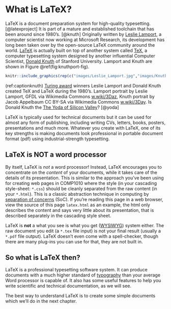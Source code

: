 # What is LaTeX? {#latex}

LaTeX is a document preparation system for high-quality typesetting. [@latexproject] It is part of a mature and established toolchain that has been around since 1980's. [@knuth] Originally written by [Leslie Lamport](https://en.wikipedia.org/wiki/Leslie_Lamport), a computer scientist
now working at Microsoft Research, its development has long been taken over by the open-source LaTeX community around the world. [LaTeX](https://en.wikipedia.org/wiki/LaTeX) is actually built on top of another system called [TeX](https://en.wikipedia.org/wiki/TeX), a computer typesetting system designed by another influential Computer Scientist, [Donald Knuth](https://en.wikipedia.org/wiki/Donald_Knuth) of Stanford University. Lamport and Knuth are shown in Figure \@ref(fig:knuthport-fig).

```r
knitr::include_graphics(rep(c("images/Leslie_Lamport.jpg","images/KnuthAtOpenContentAlliance.jpg"),1))
```
(ref:captionknuth) [Turing award](https://en.wikipedia.org/wiki/Turing_Award) winners Leslie Lamport and Donald Knuth created TeX and LaTeX during the 1980's. Lamport portrait by Leslie Lamport, GFDL via Wikimedia Commons [w.wiki/3Daz](https://w.wiki/3Daz), Knuth portrait by Jacob Appelbaum CC BY-SA via Wikimedia Commons [w.wiki/3Day](https://w.wiki/3Day). Is Donald Knuth the [The Yoda of Silicon Valley](https://www.nytimes.com/2018/12/17/science/donald-knuth-computers-algorithms-programming.html)? [@yoda]

LaTeX is typically used for technical documents but it can be used for almost any form of publishing, including writing CVs, letters, books, posters, presentations and much more. Whatever you create with LaTeX, one of its key strengths is making documents look professional in portable document format (pdf) using industrial-strength typesetting.

## LaTeX is NOT a word processor  
By itself, LaTeX is *not* a word processor! Instead, LaTeX encourages you to concentrate on the *content* of your documents, while it takes care of the details of its presentation. This is similar to the approach you've been using for creating web pages in COMP1010 where the style (in your cascading style-sheet: `*.css`) should be cleanly separated from the raw content (in your `*.html`). This is a classic abstraction technique in computing by [separation of concerns](https://en.wikipedia.org/wiki/Separation_of_concerns) (SoC). If you're reading this page in a web browser, view the source of this page `latex.html` as an example, the html only describes the content and says very little about its presentation, that is described separately in the cascading style sheet.

LaTeX is **not** a what you see is what you get ([WYSIWYG](https://en.wikipedia.org/wiki/WYSIWYG)) system either. The raw document you edit (a `*.tex` file input) is not your final result (usually a `*.pdf` file output). LaTeX doesn't even come with a spell-checker, though there are many plug-ins you can use for that, they are not built in.

## So what is LaTeX then?
LaTeX is a professional typesetting software system. It can produce documents with a much higher standard of [typography](https://en.wikipedia.org/wiki/Typography) than your average Word processor is capable of. It also has some useful features to help you write scientific and technical documentation, as we will see. 

The best way to understand LaTeX is to create some simple documents which we'll do in the next chapter.
